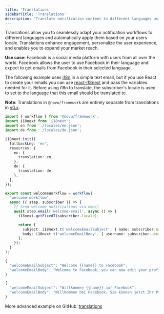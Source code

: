 ```yaml
---
title: 'Translations'
sidebarTitle: 'Translations'
description: 'Translate notification content to different languages using i18n'
---
```


Translations allow you to seamlessly adapt your notification workflows to different languages and automatically apply them based on your users locale. Translations enhance engagement, personalize the user experience, and enables you to expand your market reach.

**Use case:** Facebook is a social media platform with users from all over the world. Facebook allows the user to use Facebook in their language and expect to get emails from Facebook in their selected language.

The following example uses [i18n](https://www.npmjs.com/package/i18n) in a simple text email, but if you use React to create your emails you can use [react-i18next](https://react.i18next.com/) and pass the variables needed for it. Before using i18n to translate, the subscriber's locale is used to set to the language that this email should be translated to.

**Note:** Translations in `@novu/framework` are entirely separate from translations in [v0.x](https://v0.x-docs.novu.co/content-creation-design/translations).

```typescript
import { workflow } from '@novu/framework';
import i18next from 'i18next';
import en from './locales/en.json';
import de from './locales/de.json';

i18next.init({
  fallbackLng: 'en',
  resources: {
    en: {
      translation: en,
    },
    de: {
      translation: de,
    },
  },
});

export const welcomeWorkflow = workflow(
  'welcome-workflow',
  async ({ step, subscriber }) => {
    // Send welcome notifications via email
    await step.email('welcome-email', async () => {
      i18next.getFixedT(subscriber.locale);

      return {
        subject: i18next.t('welcomeEmailSubject', { name: subscriber.name }),
        body: i18next.t('welcomeEmailBody', { username: subscriber.username }),
      };
    });
  }
);
```

```typescript locales/en.json
{
  "welcomeEmailSubject": "Welcome {{name}} to Facebook",
  "welcomeEmailBody": "Welcome to Facebook, you can now edit your profile {{username}} and connect with your friends and family",
}
```

```typescript locales/de.json
{
  "welcomeEmailSubject": "Willkommen {{name}} auf Facebook",
  "welcomeEmailBody": "Willkommen bei Facebook. Sie können jetzt Ihr Profil {{username}} bearbeiten und mit Ihren Freunden und Ihrer Familie in Kontakt treten",
}
```

More advanced example on GitHub: [translations](https://github.com/novuhq/examples/tree/main/novu-workflows/react/translation)